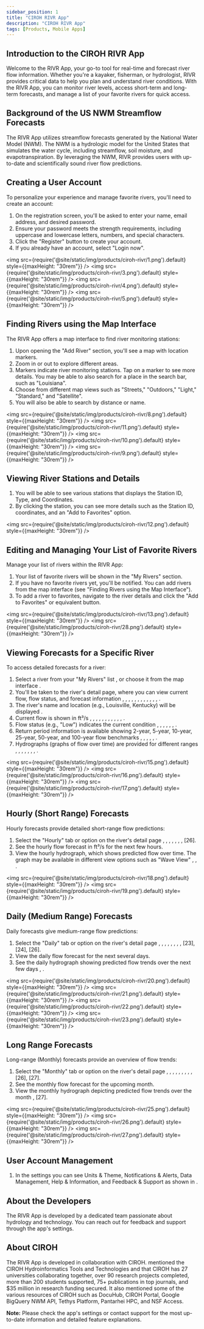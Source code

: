 ```yaml
---
sidebar_position: 1
title: "CIROH RIVR App"
description: "CIROH RIVR App"
tags: [Products, Mobile Apps]
---
```



## Introduction to the CIROH RIVR App

Welcome to the RIVR App, your go-to tool for real-time and forecast river flow information. Whether you're a kayaker, fisherman, or hydrologist, RIVR provides critical data to help you plan and understand river conditions. With the RIVR App, you can monitor river levels, access short-term and long-term forecasts, and manage a list of your favorite rivers for quick access.

<VideoPlayer url="https://youtu.be/f9UasOuDXbQ" />

## Background of the US NWM Streamflow Forecasts

The RIVR App utilizes streamflow forecasts generated by the National Water Model (NWM). The NWM is a hydrologic model for the United States that simulates the water cycle, including streamflow, soil moisture, and evapotranspiration. By leveraging the NWM, RIVR provides users with up-to-date and scientifically sound river flow predictions.

## Creating a User Account

To personalize your experience and manage favorite rivers, you'll need to create an account:

1.  On the registration screen, you'll be asked to enter your name, email address, and desired password.
2.  Ensure your password meets the strength requirements, including uppercase and lowercase letters, numbers, and special characters.
3.  Click the "Register" button to create your account.
4.  If you already have an account, select "Login now".

<img src={require('@site/static/img/products/ciroh-rivr/1.png').default} style={{maxHeight: "30rem"}} />
<img src={require('@site/static/img/products/ciroh-rivr/3.png').default} style={{maxHeight: "30rem"}} />
<img src={require('@site/static/img/products/ciroh-rivr/4.png').default} style={{maxHeight: "30rem"}} />
<img src={require('@site/static/img/products/ciroh-rivr/5.png').default} style={{maxHeight: "30rem"}} />

## Finding Rivers using the Map Interface

The RIVR App offers a map interface to find river monitoring stations:

1.  Upon opening the "Add River" section, you'll see a map with location markers.
2.  Zoom in or out to explore different areas.
3.  Markers indicate river monitoring stations. Tap on a marker to see more details. You may be able to also search for a place in the search bar, such as "Louisiana".
4.  Choose from different map views such as "Streets," "Outdoors," "Light," "Standard," and "Satellite".
5.  You will also be able to search by distance or name.

<img src={require('@site/static/img/products/ciroh-rivr/8.png').default} style={{maxHeight: "30rem"}} />
<img src={require('@site/static/img/products/ciroh-rivr/11.png').default} style={{maxHeight: "30rem"}} />
<img src={require('@site/static/img/products/ciroh-rivr/10.png').default} style={{maxHeight: "30rem"}} />
<img src={require('@site/static/img/products/ciroh-rivr/9.png').default} style={{maxHeight: "30rem"}} />

## Viewing River Stations and Details

1. You will be able to see various stations that displays the Station ID, Type, and Coordinates.
2. By clicking the station, you can see more details such as the Station ID, coordinates, and an "Add to Favorites" option.

<img src={require('@site/static/img/products/ciroh-rivr/12.png').default} style={{maxHeight: "30rem"}} />

## Editing and Managing Your List of Favorite Rivers

Manage your list of rivers within the RIVR App:

1.  Your list of favorite rivers will be shown in the "My Rivers" section.
2.  If you have no favorite rivers yet, you'll be notified. You can add rivers from the map interface (see "Finding Rivers using the Map Interface").
3.  To add a river to favorites, navigate to the river details and click the "Add to Favorites" or equivalent button.

<img src={require('@site/static/img/products/ciroh-rivr/13.png').default} style={{maxHeight: "30rem"}} />
<img src={require('@site/static/img/products/ciroh-rivr/28.png').default} style={{maxHeight: "30rem"}} />

## Viewing Forecasts for a Specific River

To access detailed forecasts for a river:

1.  Select a river from your "My Rivers" list \, or choose it from the map interface \.
2.  You'll be taken to the river's detail page, where you can view current flow, flow status, and forecast information \, \, \, \, \, \, \, \, \, \, \, \, \.
3.  The river's name and location (e.g., Louisville, Kentucky) will be displayed \.
4.  Current flow is shown in ft³/s \, \, \, \, \, \, \, \, \, \, \, \.
5.  Flow status (e.g., "Low") indicates the current condition \, \, \, \, \, \, \.
6.  Return period information is available showing 2-year, 5-year, 10-year, 25-year, 50-year, and 100-year flow benchmarks \, \, \, \, \, \.
7.  Hydrographs (graphs of flow over time) are provided for different ranges \, \, \, \, \, \, \, \.

<img src={require('@site/static/img/products/ciroh-rivr/15.png').default} style={{maxHeight: "30rem"}} />
<img src={require('@site/static/img/products/ciroh-rivr/16.png').default} style={{maxHeight: "30rem"}} />
<img src={require('@site/static/img/products/ciroh-rivr/17.png').default} style={{maxHeight: "30rem"}} />

## Hourly (Short Range) Forecasts

Hourly forecasts provide detailed short-range flow predictions:

1.  Select the "Hourly" tab or option on the river's detail page \, \, \, \, \, \, \, \[26\].
2.  See the hourly flow forecast in ft³/s for the next few hours.
3.  View the hourly hydrograph, which shows predicted flow over time. The graph may be available in different view options such as "Wave View" \, \, \.

<img src={require('@site/static/img/products/ciroh-rivr/18.png').default} style={{maxHeight: "30rem"}} />
<img src={require('@site/static/img/products/ciroh-rivr/19.png').default} style={{maxHeight: "30rem"}} />

## Daily (Medium Range) Forecasts

Daily forecasts give medium-range flow predictions:

1.  Select the "Daily" tab or option on the river's detail page \, \, \, \, \, \, \, \, \[23\], \[24\], \[26\].
2.  View the daily flow forecast for the next several days.
3.  See the daily hydrograph showing predicted flow trends over the next few days \, \.

<img src={require('@site/static/img/products/ciroh-rivr/20.png').default} style={{maxHeight: "30rem"}} />
<img src={require('@site/static/img/products/ciroh-rivr/21.png').default} style={{maxHeight: "30rem"}} />
<img src={require('@site/static/img/products/ciroh-rivr/22.png').default} style={{maxHeight: "30rem"}} />
<img src={require('@site/static/img/products/ciroh-rivr/23.png').default} style={{maxHeight: "30rem"}} />

## Long Range Forecasts

Long-range (Monthly) forecasts provide an overview of flow trends:

1.  Select the "Monthly" tab or option on the river's detail page \, \, \, \, \, \, \, \, \, \[26\], \[27\].
2.  See the monthly flow forecast for the upcoming month.
3.  View the monthly hydrograph depicting predicted flow trends over the month \, \[27\].

<img src={require('@site/static/img/products/ciroh-rivr/25.png').default} style={{maxHeight: "30rem"}} />
<img src={require('@site/static/img/products/ciroh-rivr/26.png').default} style={{maxHeight: "30rem"}} />
<img src={require('@site/static/img/products/ciroh-rivr/27.png').default} style={{maxHeight: "30rem"}} />

## User Account Management

1. In the settings you can see Units & Theme, Notifications & Alerts, Data Management, Help & Information, and Feedback & Support as shown in \.

## About the Developers

The RIVR App is developed by a dedicated team passionate about hydrology and technology. You can reach out for feedback and support through the app's settings.

## About CIROH

The RIVR App is developed in collaboration with CIROH. mentioned the CIROH Hydroinformatics Tools and Technologies and that CIROH has 27 universities collaborating together, over 90 research projects completed, more than 200 students supported, 75+ publications in top journals, and $35 million in research funding secured. It also mentioned some of the various resources of CIROH such as DocuHub, CIROH Portal, Google BigQuery NWM API, Tethys Platform, Pantarhei HPC, and NSF Access.

**Note:** Please check the app's settings or contact support for the most up-to-date information and detailed feature explanations.

